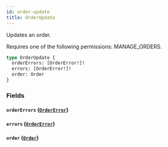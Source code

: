 ```yaml
---
id: order-update
title: OrderUpdate
---
```



Updates an order. 

Requires one of the following permissions: MANAGE_ORDERS.

```graphql
type OrderUpdate {
  orderErrors: [OrderError!]!
  errors: [OrderError!]!
  order: Order
}
```


### Fields

#### `orderErrors` ([`OrderError`](../../../developer/api-reference/objects/order-error))




#### `errors` ([`OrderError`](../../../developer/api-reference/objects/order-error))




#### `order` ([`Order`](../../../developer/api-reference/objects/order))






